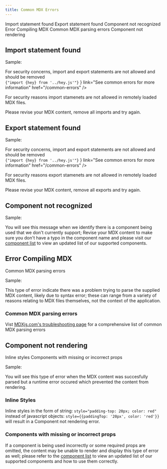 ```yaml
---
title: Common MDX Errors
---
```


<AnchorLinks>

<AnchorLink>Import statement found</AnchorLink>
<AnchorLink>Export statement found</AnchorLink>
<AnchorLink>Component not recognized</AnchorLink>
<AnchorLink>Error Compiling MDX</AnchorLink>
<AnchorLink>Common MDX parsing errors</AnchorLink>
<AnchorLink>Component not rendering</AnchorLink>

</AnchorLinks>

## Import statement found

Sample:

<div style={{backgroundColor: 'lightgray', padding:'30px', borderRadius: '10px'}}>
    <FullPageError
    title="Something's gone wrong"
    subtitle="Import statement identified"
    content={
        <>
        <div style={{ marginBottom: '20px' }}>
            For security concerns, import and export statements are not allowed and should be removed
        </div>
        <code>{"import {hey} from '../hey.js'"}</code>
        </>
    }
    link="See common errors for more information"
    href="/common-errors"
    />
</div>

For security reasons import stamenets are not allowed in remotely loaded MDX files.

Please revise your MDX content, remove all imports and try again.

## Export statement found

Sample:

<div style={{backgroundColor: 'lightgray', padding:'30px', borderRadius: '10px'}}>
    <FullPageError
    title="Something's gone wrong"
    subtitle="Import statement identified"
    content={
        <>
        <div style={{ marginBottom: '20px' }}>
            For security concerns, import and export statements are not allowed and should be removed
        </div>
        <code>{"import {hey} from '../hey.js'"}</code>
        </>
    }
    link="See common errors for more information"
    href="/common-errors"
    />
</div>

For security reasons export stamenets are not allowed in remotely loaded MDX files.

Please revise your MDX content, remove all exports and try again.

## Component not recognized

Sample:

<div style={{backgroundColor: 'lightgray', padding:'30px', borderRadius: '10px'}}>
    <InlineError
    title="UnknownComponent not recognized"
    description="This component is not supported or there is a typo. Please update to a supported component or review any mistakes.
    It is referenced in your code at \`13:1-13:23\`"
    link="Supported components" href="/TODO"
    />
</div>

You will see this message when we identify there is a component being used that we don't currently
support; Revise your MDX content to make sure you don't have a typo in the component name and please
visit our [component list](/TODO) to view an updated list of our supported components.


## Error Compiling MDX

<AnchorLinks small>
    <AnchorLink>Common MDX parsing errors</AnchorLink>
</AnchorLinks>

Sample:

<div style={{backgroundColor: 'lightgray', padding:'30px', borderRadius: '10px'}}>
    <InlineError
        title="[next-mdx-remote] error compiling MDX:"
        description="Expected a closing tag for `<div>` (13:1-13:6) before the end of `paragraph`"
      />
</div>

This type of error indicate there was a problem trying to parse the supplied MDX content, likely due to syntax error; these can range from a variety of reasons relating to MDX files themselves, not the context of the application.

### Common MDX parsing errors

Vist [MDXjs.com's troubleshooting page](https://mdxjs.com/docs/troubleshooting-mdx/#could-not-parse-importexports-with-acorn-error) for a comprehensive list of common MDX parsing errors


## Component not rendering

<AnchorLinks small>
    <AnchorLink>Inline styles</AnchorLink>
    <AnchorLink>Components with missing or incorrect props</AnchorLink>
</AnchorLinks>

Sample:

<div style={{backgroundColor: 'lightgray', padding:'30px', borderRadius: '10px'}}>
    <InlineError
        title="Component not rendering"
        description="Verify component usage documentation to make sure you're supplying all necessary information in the correct format"
        link="Get support"
        href="/TODO"
      />
</div>

You will see this type of error when the MDX content was succesfully parsed but a runtime error occured which prevented the content from rendering.

### Inline Styles

Inline styles in the form of string: `style="padding-top: 20px; color: red"` instead of javascript objects: `style={{paddingTop: '20px', color: 'red'}}`
will result in a Component not rendering error.

### Components with missing or incorrect props

If a component is being used incorrectly or some required props are omitted, the content may be unable to render and display this type of error as well;
please refer to the [component list](/TODO) to view an updated list of our supported components and how to use them correctly.

